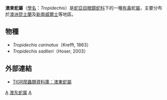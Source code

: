 {{Automatic taxobox
| taxon = Tropidechis
| authority = [[阿尔伯特·甘瑟|Günther]], 1863
}}

'''澳東蛇屬'''（[[學名|學名]]：''Tropidechis''）是[[蛇亞目|蛇亞目]][[眼鏡蛇科|眼鏡蛇科]]下的一種[[毒蛇|有毒]]蛇[[屬|屬]]，主要分布於[[澳洲|澳洲]][[昆士蘭|昆士蘭]]及[[新南威爾士|新南威爾士]]等地區。

==物種==
*''Tropidechis carinatus''（Krefft, 1863）
*''Tropidechis sadlieri''（Hoser, 2003）

==外部連結==
*{{en}}[http://reptile-database.reptarium.cz/search.php?taxon=&genus=Tropidechis&submit=Search TIGR爬蟲類資料庫：澳東蛇屬]
{{Taxonbar|from=Q195368}}

[[Category:眼鏡蛇科|A]]
[[Category:澳东蛇属|]]
[[Category:1863年描述的分类群|A]]


{{snake-stub}}